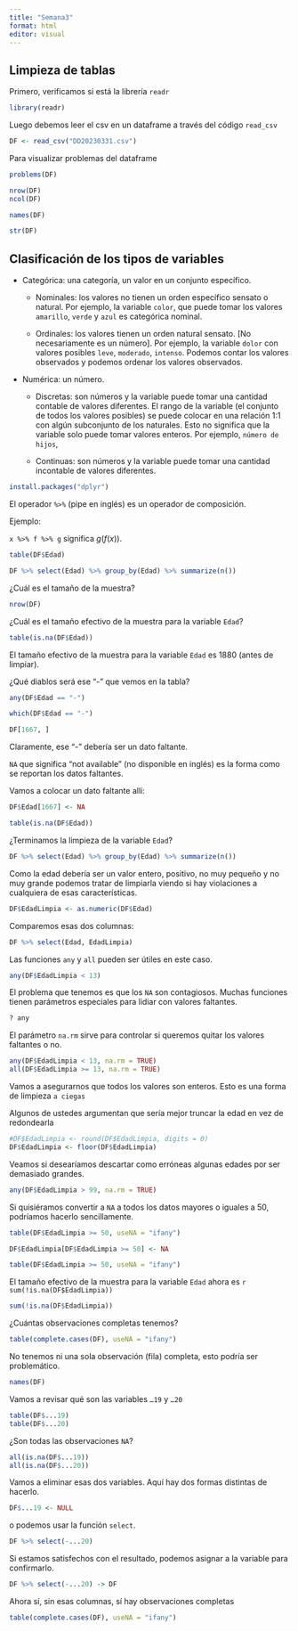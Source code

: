 ```yaml
---
title: "Semana3"
format: html
editor: visual
---
```


## Limpieza de tablas

Primero, verificamos si está la librería `readr`

```r
library(readr)
```

Luego debemos leer el csv en un dataframe a través del código `read_csv`

```r
DF <- read_csv("DD20230331.csv")
```

Para visualizar problemas del dataframe

```r
problems(DF)
```

```r
nrow(DF)
ncol(DF)
```

```r
names(DF)
```

```r
str(DF)
```

## Clasificación de los tipos de variables

-   Categórica: una categoría, un valor en un conjunto específico.

    -   Nominales: los valores no tienen un orden específico sensato o natural. Por ejemplo, la variable `color`, que puede tomar los valores `amarillo`, `verde` y `azul` es categórica nominal.

    -   Ordinales: los valores tienen un orden natural sensato. \[No necesariamente es un número\]. Por ejemplo, la variable `dolor` con valores posibles `leve`, `moderado`, `intenso`. Podemos contar los valores observados y podemos ordenar los valores observados.

-   Numérica: un número.

    -   Discretas: son números y la variable puede tomar una cantidad contable de valores diferentes. El rango de la variable (el conjunto de todos los valores posibles) se puede colocar en una relación 1:1 con algún subconjunto de los naturales. Esto no significa que la variable solo puede tomar valores enteros. Por ejemplo, `número de hijos`,

    -   Continuas: son números y la variable puede tomar una cantidad incontable de valores diferentes.

```r
install.packages("dplyr")
```

::: callout-tip
El operador `%>%` (pipe en inglés) es un operador de composición.

Ejemplo:

`x %>% f %>% g` significa $g(f(x))$.
:::

```r
table(DF$Edad)
```

```r
DF %>% select(Edad) %>% group_by(Edad) %>% summarize(n())
```

¿Cuál es el tamaño de la muestra?

```r
nrow(DF)
```

¿Cuál es el tamaño efectivo de la muestra para la variable `Edad`?

```r
table(is.na(DF$Edad))
```

El tamaño efectivo de la muestra para la variable `Edad` es 1880 (antes de limpiar).

¿Qué diablos será ese "-" que vemos en la tabla?

```r
any(DF$Edad == "-")
```

```r
which(DF$Edad == "-")
```

```r
DF[1667, ]
```

Claramente, ese "-" debería ser un dato faltante.

`NA` que significa "not available" (no disponible en inglés) es la forma como se reportan los datos faltantes.

Vamos a colocar un dato faltante allí:

```r
DF$Edad[1667] <- NA
```

```r
table(is.na(DF$Edad))
```

¿Terminamos la limpieza de la variable `Edad`?

```r
DF %>% select(Edad) %>% group_by(Edad) %>% summarize(n())
```

Como la edad debería ser un valor entero, positivo, no muy pequeño y no muy grande podemos tratar de limpiarla viendo si hay violaciones a cualquiera de esas características.

```r
DF$EdadLimpia <- as.numeric(DF$Edad)
```

Comparemos esas dos columnas:

```r
DF %>% select(Edad, EdadLimpia)
```

Las funciones `any` y `all` pueden ser útiles en este caso.

```r
any(DF$EdadLimpia < 13)
```

El problema que tenemos es que los `NA` son contagiosos. Muchas funciones tienen parámetros especiales para lidiar con valores faltantes.

```r
? any
```

El parámetro `na.rm` sirve para controlar si queremos quitar los valores faltantes o no.

```r
any(DF$EdadLimpia < 13, na.rm = TRUE)
all(DF$EdadLimpia >= 13, na.rm = TRUE)
```

Vamos a asegurarnos que todos los valores son enteros. Esto es una forma de limpieza `a ciegas`

Algunos de ustedes argumentan que sería mejor truncar la edad en vez de redondearla

```r
#DF$EdadLimpia <- round(DF$EdadLimpia, digits = 0)
DF$EdadLimpia <- floor(DF$EdadLimpia)
```

Veamos si desearíamos descartar como erróneas algunas edades por ser demasiado grandes.

```r
any(DF$EdadLimpia > 99, na.rm = TRUE)
```

Si quisiéramos convertir a `NA` a todos los datos mayores o iguales a 50, podríamos hacerlo sencillamente.

```r
table(DF$EdadLimpia >= 50, useNA = "ifany")
```

```r
DF$EdadLimpia[DF$EdadLimpia >= 50] <- NA
```

```r
table(DF$EdadLimpia >= 50, useNA = "ifany")
```

El tamaño efectivo de la muestra para la variable `Edad` ahora es `r sum(!is.na(DF$EdadLimpia))`

```r
sum(!is.na(DF$EdadLimpia))
```

¿Cuántas observaciones completas tenemos?

```r
table(complete.cases(DF), useNA = "ifany")
```

No tenemos ni una sola observación (fila) completa, esto podría ser problemático.

```r
names(DF)
```

Vamos a revisar qué son las variables `…19` y `…20`

```r
table(DF$...19)
table(DF$...20)
```

¿Son todas las observaciones `NA`?

```r
all(is.na(DF$...19))
all(is.na(DF$...20))
```

Vamos a eliminar esas dos variables. Aquí hay dos formas distintas de hacerlo.

```r
DF$...19 <- NULL

```

o podemos usar la función `select`.

```r
DF %>% select(-...20)
```

Si estamos satisfechos con el resultado, podemos asignar a la variable para confirmarlo.

```r
DF %>% select(-...20) -> DF
```

Ahora sí, sin esas columnas, sí hay observaciones completas

```r
table(complete.cases(DF), useNA = "ifany")
```
